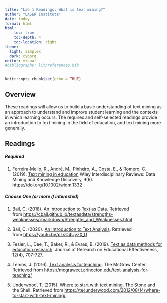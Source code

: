 ```yaml
---
title: "Lab 1 Readings: What is text mining?"
author: "LASER Institute"
date: today
format: html
html:
    toc: true
    toc-depth: 4
    toc-location: right
theme:
  light: simplex
  dark: cyborg
editor: visual
#bibliography: lit/references.bib
---
```


```r
knitr::opts_chunk$set(echo = TRUE)
```

## Overview

These readings will allow us to build a basic understanding of text mining as an approach to understand and improve student learning and the contexts in which learning occurs. The required and self-selected readings provide an introduction to text mining in the field of education, and text mining more generally.

## Readings

##### Required

1.  Ferreira‐Mello, R., André, M., Pinheiro, A., Costa, E., & Romero, C. (2019). [Text mining in education](https://github.com/laser-institute/essential-readings/blob/main/text%20mining/Text%20mining%20in%20education.pdf) Wiley Interdisciplinary Reviews: Data Mining and Knowledge Discovery, 9(6). <https://doi.org/10.1002/widm.1332>

##### Choose One (or more if interested)

1.  Bail, C. (2018). [An Introduction to Text as Data](https://cbail.github.io/textasdata/strengths-weaknesses/rmarkdown/Strengths_and_Weaknesses.html). Retrieved from <https://cbail.github.io/textasdata/strengths-weaknesses/rmarkdown/Strengths_and_Weaknesses.html>

2.  Bail, C. (2020). [An Introduction to Text Analysis](https://youtu.be/pLsC4UyzX_U). Retrieved from <https://youtu.be/pLsC4UyzX_U>

3.  Fesler, L., Dee, T., Baker, R., & Evans, B. (2019). [Text as data methods for education research](https://github.com/laser-institute/essential-readings/blob/main/text%20mining/Text%20as%20Data%20Methods%20for%20Education%20Research.pdf). Journal of Research on Educational Effectiveness, 12(4), 707-727.

4.  Temos, J. (2016). [Text analysis for teaching](https://mcgrawect.princeton.edu/text-analysis-for-teaching/). The McGraw Center. Retrieved from <https://mcgrawect.princeton.edu/text-analysis-for-teaching/>

5.  Underwood, T. (2015). [Where to start with text mining](https://tedunderwood.com/2012/08/14/where-to-start-with-text-mining/). The Stone and the Shell. Retrieved from <https://tedunderwood.com/2012/08/14/where-to-start-with-text-mining/>
